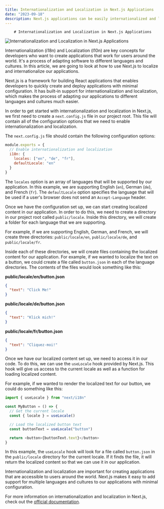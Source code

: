 ```yaml
---
title: Internationalization and Localization in Next.js Applications
date: "2023-09-18"
description: Next.js applications can be easily internationalized and localized to reach a global audience. Learn how to make your app accessible to users around the world.
---
```

        # Internationalization and Localization in Next.js Applications

![Internationalization and Localization in Next.js Applications](https://images.unsplash.com/photo-1591043167231-d4427662f0b4?crop=entropy&cs=tinysrgb&fit=max&fm=jpg&ixid=M3w1MDMzNDF8MHwxfHJhbmRvbXx8fHx8fHx8fDE2OTUwNTYwMDh8&ixlib=rb-4.0.3&q=80&w=1080)

Internationalization (i18n) and Localization (l10n) are key concepts for developers who want to create applications that work for users around the world. It's a process of adapting software to different languages and cultures. In this article, we are going to look at how to use Next.js to localize and internationalize our applications.

Next.js is a framework for building React applications that enables developers to quickly create and deploy applications with minimal configuration. It has built-in support for internationalization and localization, which makes the process of adapting our applications to different languages and cultures much easier.

In order to get started with internationalization and localization in Next.js, we first need to create a `next.config.js` file in our project root. This file will contain all of the configuration options that we need to enable internationalization and localization.

The `next.config.js` file should contain the following configuration options:

```javascript
module.exports = {
  // Enable internationalization and localization
  i18n: {
    locales: ["en", "de", "fr"],
    defaultLocale: "en"
  }
}
```

The `locales` option is an array of languages that will be supported by our application. In this example, we are supporting English (`en`), German (`de`), and French (`fr`). The `defaultLocale` option specifies the language that will be used if a user's browser does not send an `Accept-Language` header.

Once we have the configuration set up, we can start creating localized content in our application. In order to do this, we need to create a directory in our project root called `public/locale`. Inside this directory, we will create a folder for each language that we are supporting.

For example, if we are supporting English, German, and French, we will create three directories: `public/locale/en`, `public/locale/de`, and `public/locale/fr`.

Inside each of these directories, we will create files containing the localized content for our application. For example, if we wanted to localize the text on a button, we could create a file called `button.json` in each of the language directories. The contents of the files would look something like this:

**public/locale/en/button.json**

```json
{
  "text": "Click Me!"
}
```

**public/locale/de/button.json**

```json
{
  "text": "Klick mich!"
}
```

**public/locale/fr/button.json**

```json
{
  "text": "Cliquez-moi!"
}
```

Once we have our localized content set up, we need to access it in our code. To do this, we can use the `useLocale` hook provided by Next.js. This hook will give us access to the current locale as well as a function for loading localized content.

For example, if we wanted to render the localized text for our button, we could do something like this:

```javascript
import { useLocale } from "next/i18n"

const MyButton = () => {
  // Get the current locale
  const { locale } = useLocale()

  // Load the localized button text
  const buttonText = useLocale("button")

  return <button>{buttonText.text}</button>
}
```

In this example, the `useLocale` hook will look for a file called `button.json` in the `public/locale` directory for the current locale. If it finds the file, it will return the localized content so that we can use it in our application.

Internationalization and localization are important for creating applications that are accessible to users around the world. Next.js makes it easy to add support for multiple languages and cultures to our applications with minimal configuration.

For more information on internationalization and localization in Next.js, check out the [official documentation](https://nextjs.org/docs/basic-features/i18n-l10n).